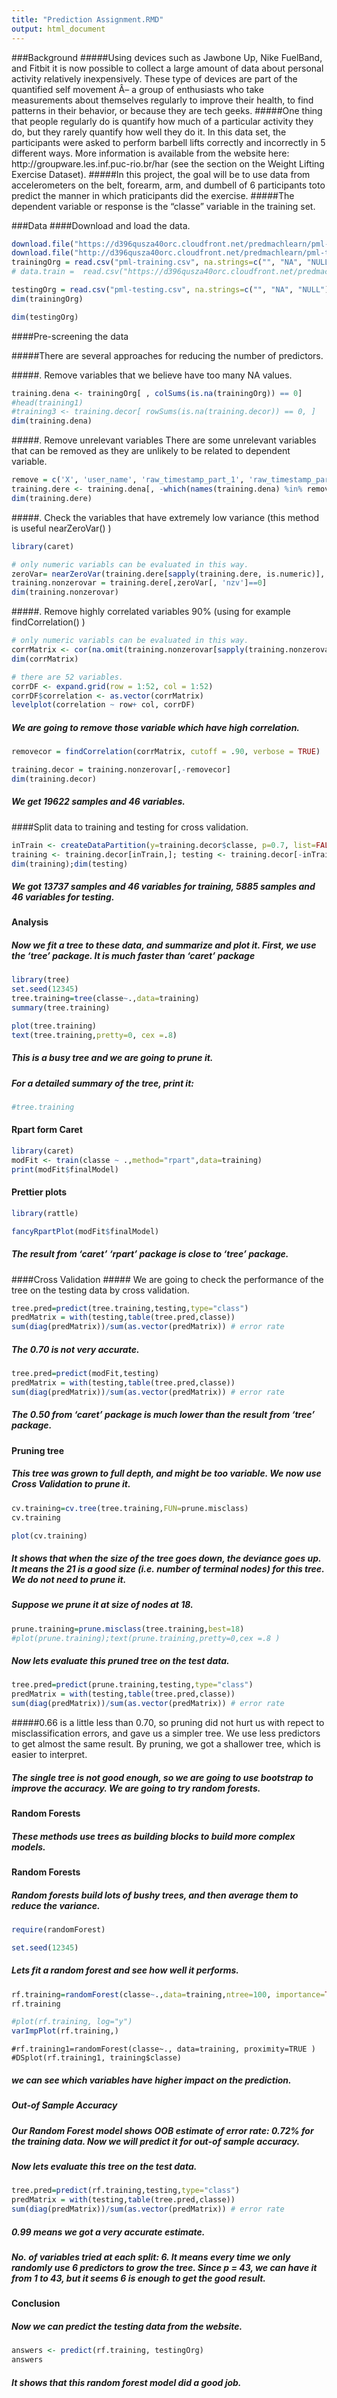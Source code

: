 ```yaml
---
title: "Prediction Assignment.RMD"
output: html_document
---
```


###Background
#####Using devices such as Jawbone Up, Nike FuelBand, and Fitbit it is now possible to collect a large amount of data about personal activity relatively inexpensively. These type of devices are part of the quantified self movement Â– a group of enthusiasts who take measurements about themselves regularly to improve their health, to find patterns in their behavior, or because they are tech geeks.
#####One thing that people regularly do is quantify how much of a particular activity they do, but they rarely quantify how well they do it. In this data set, the participants were asked to perform barbell lifts correctly and incorrectly in 5 different ways. More information is available from the website here: http://groupware.les.inf.puc-rio.br/har (see the section on the Weight Lifting Exercise Dataset).
#####In this project, the goal will be to use data from accelerometers on the belt, forearm, arm, and dumbell of 6 participants toto predict the manner in which praticipants did the exercise.
#####The dependent variable or response is the “classe” variable in the training set.

###Data
####Download and load the data.
```r
download.file("https://d396qusza40orc.cloudfront.net/predmachlearn/pml-training.csv", destfile = "./pml-training.csv")
download.file("http://d396qusza40orc.cloudfront.net/predmachlearn/pml-testing.csv", destfile = "./pml-testing.csv")
trainingOrg = read.csv("pml-training.csv", na.strings=c("", "NA", "NULL"))
# data.train =  read.csv("https://d396qusza40orc.cloudfront.net/predmachlearn/pml-training.csv", na.strings=c("", "NA", "NULL"))

testingOrg = read.csv("pml-testing.csv", na.strings=c("", "NA", "NULL"))
dim(trainingOrg)
```

```r
dim(testingOrg)
```

####Pre-screening the data

#####There are several approaches for reducing the number of predictors.

#####. Remove variables that we believe have too many NA values.
```r
training.dena <- trainingOrg[ , colSums(is.na(trainingOrg)) == 0]
#head(training1)
#training3 <- training.decor[ rowSums(is.na(training.decor)) == 0, ]
dim(training.dena)
```
#####. Remove unrelevant variables There are some unrelevant variables that can be removed as they are unlikely to be related to dependent variable.
```r
remove = c('X', 'user_name', 'raw_timestamp_part_1', 'raw_timestamp_part_2', 'cvtd_timestamp', 'new_window', 'num_window')
training.dere <- training.dena[, -which(names(training.dena) %in% remove)]
dim(training.dere)
```
#####. Check the variables that have extremely low variance (this method is useful nearZeroVar() )
```r
library(caret)
```

```r
# only numeric variabls can be evaluated in this way.
zeroVar= nearZeroVar(training.dere[sapply(training.dere, is.numeric)], saveMetrics = TRUE)
training.nonzerovar = training.dere[,zeroVar[, 'nzv']==0]
dim(training.nonzerovar)
```
#####. Remove highly correlated variables 90% (using for example findCorrelation() )
```r
# only numeric variabls can be evaluated in this way.
corrMatrix <- cor(na.omit(training.nonzerovar[sapply(training.nonzerovar, is.numeric)]))
dim(corrMatrix)
```

```r
# there are 52 variables.
corrDF <- expand.grid(row = 1:52, col = 1:52)
corrDF$correlation <- as.vector(corrMatrix)
levelplot(correlation ~ row+ col, corrDF)
```

##### We are going to remove those variable which have high correlation.
```r
removecor = findCorrelation(corrMatrix, cutoff = .90, verbose = TRUE)
```

```r
training.decor = training.nonzerovar[,-removecor]
dim(training.decor)
```
##### We get 19622 samples and 46 variables.

####Split data to training and testing for cross validation.
```r
inTrain <- createDataPartition(y=training.decor$classe, p=0.7, list=FALSE)
training <- training.decor[inTrain,]; testing <- training.decor[-inTrain,]
dim(training);dim(testing)
```
##### We got 13737 samples and 46 variables for training, 5885 samples and 46 variables for testing.

#### Analysis
##### Now we fit a tree to these data, and summarize and plot it. First, we use the 'tree' package. It is much faster than 'caret' package
```r
library(tree)
set.seed(12345)
tree.training=tree(classe~.,data=training)
summary(tree.training)
```

```r
plot(tree.training)
text(tree.training,pretty=0, cex =.8)
```
##### This is a busy tree and we are going to prune it.
##### For a detailed summary of the tree, print it:
```r
#tree.training 
```

#### Rpart form Caret
```r
library(caret)
modFit <- train(classe ~ .,method="rpart",data=training)
print(modFit$finalModel)
```

#### Prettier plots
```r
library(rattle)
```

```r
fancyRpartPlot(modFit$finalModel)
```
##### The result from 'caret' 'rpart' package is close to 'tree' package.

####Cross Validation
##### We are going to check the performance of the tree on the testing data by cross validation.
```r
tree.pred=predict(tree.training,testing,type="class")
predMatrix = with(testing,table(tree.pred,classe))
sum(diag(predMatrix))/sum(as.vector(predMatrix)) # error rate
```
##### The 0.70 is not very accurate.
```r
tree.pred=predict(modFit,testing)
predMatrix = with(testing,table(tree.pred,classe))
sum(diag(predMatrix))/sum(as.vector(predMatrix)) # error rate
```

##### The 0.50 from 'caret' package is much lower than the result from 'tree' package.

#### Pruning tree

##### This tree was grown to full depth, and might be too variable. We now use Cross Validation to prune it.
```r
cv.training=cv.tree(tree.training,FUN=prune.misclass)
cv.training
```

```r
plot(cv.training)
```
##### It shows that when the size of the tree goes down, the deviance goes up. It means the 21 is a good size (i.e. number of terminal nodes) for this tree. We do not need to prune it.

##### Suppose we prune it at size of nodes at 18.
```r
prune.training=prune.misclass(tree.training,best=18)
#plot(prune.training);text(prune.training,pretty=0,cex =.8 )
```

##### Now lets evaluate this pruned tree on the test data.
```r
tree.pred=predict(prune.training,testing,type="class")
predMatrix = with(testing,table(tree.pred,classe))
sum(diag(predMatrix))/sum(as.vector(predMatrix)) # error rate
```
#####0.66 is a little less than 0.70, so pruning did not hurt us with repect to misclassification errors, and gave us a simpler tree. We use less predictors to get almost the same result. By pruning, we got a shallower tree, which is easier to interpret.

##### The single tree is not good enough, so we are going to use bootstrap to improve the accuracy. We are going to try random forests.

#### Random Forests
##### These methods use trees as building blocks to build more complex models.
#### Random Forests
##### Random forests build lots of bushy trees, and then average them to reduce the variance.
```r
require(randomForest)
```

```r
set.seed(12345)
```
##### Lets fit a random forest and see how well it performs.
```r
rf.training=randomForest(classe~.,data=training,ntree=100, importance=TRUE)
rf.training
```

```r
#plot(rf.training, log="y")
varImpPlot(rf.training,)
```

```rt
#rf.training1=randomForest(classe~., data=training, proximity=TRUE )
#DSplot(rf.training1, training$classe)
```
##### we can see which variables have higher impact on the prediction.

##### Out-of Sample Accuracy
##### Our Random Forest model shows OOB estimate of error rate: 0.72% for the training data. Now we will predict it for out-of sample accuracy.

##### Now lets evaluate this tree on the test data.
```r
tree.pred=predict(rf.training,testing,type="class")
predMatrix = with(testing,table(tree.pred,classe))
sum(diag(predMatrix))/sum(as.vector(predMatrix)) # error rate
```
##### 0.99 means we got a very accurate estimate.

##### No. of variables tried at each split: 6. It means every time we only randomly use 6 predictors to grow the tree. Since p = 43, we can have it from 1 to 43, but it seems 6 is enough to get the good result.

#### Conclusion
##### Now we can predict the testing data from the website.
```r
answers <- predict(rf.training, testingOrg)
answers
```
##### It shows that this random forest model did a good job.







